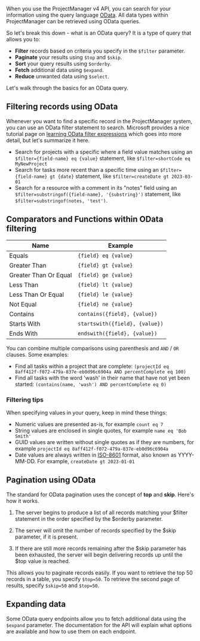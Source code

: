 When you use the ProjectManager v4 API, you can search for your information using the query language [OData](https://www.odata.org/). All data types within ProjectManager can be retrieved using OData queries.

So let's break this down - what is an OData query? It is a type of query that allows you to:

- **Filter** records based on criteria you specify in the `$filter` parameter.
- **Paginate** your results using `$top` and `$skip`.
- **Sort** your query results using `$orderby`.
- **Fetch** additional data using `$expand`.
- **Reduce** unwanted data using `$select`.

Let's walk through the basics for an OData query.

## Filtering records using OData

Whenever you want to find a specific record in the ProjectManager system, you can use an OData filter statement to search. Microsoft provides a nice tutorial page on [learning OData filter expressions](https://learn.microsoft.com/en-us/dynamics-nav/using-filter-expressions-in-odata-uris) which goes into more detail, but let's summarize it here.

- Search for projects with a specific where a field value matches using an `$filter={field-name} eq {value}` statement, like `$filter=shortCode eq MyNewProject`
- Search for tasks more recent than a specific time using an `$filter={field-name} gt {date}` statement, like `$filter=createDate gt 2023-03-01`
- Search for a resource with a comment in its "notes" field using an `$filter=substringof({field-name}, '{substring}')` statement, like `$filter=substringof(notes, 'test')`.

## Comparators and Functions within OData filtering 

| Name                 | Example                          |
|----------------------|----------------------------------|
| Equals               | `{field} eq {value}`             |
| Greater Than         | `{field} gt {value}`             |
| Greater Than Or Equal| `{field} ge {value}`             |
| Less Than            | `{field} lt {value}`             |
| Less Than Or Equal   | `{field} le {value}`             |
| Not Equal            | `{field} ne {value}`             |
| Contains             | `contains({field}, {value})`     |
| Starts With          | `startswith({field}, {value})`   |
| Ends With            | `endswith({field}, {value})`     |

You can combine multiple comparisons using parenthesis and `AND` / `OR` clauses.  Some examples:

* Find all tasks within a project that are complete: `(projectId eq 8aff412f-f072-479a-837e-eb0d96c6904a AND percentComplete eq 100)`
* Find all tasks with the word 'wash' in their name that have not yet been started: `(contains(name, 'wash') AND percentComplete eq 0)`

### Filtering tips

When specifying values in your query, keep in mind these things:

- Numeric values are presented as-is, for example `count eq 7`
- String values are enclosed in single quotes, for example `name eq 'Bob Smith'`
- GUID values are written without single quotes as if they are numbers, for example `projectId eq 8aff412f-f072-479a-837e-eb0d96c6904a`
- Date values are always written in [ISO-8601](https://en.wikipedia.org/wiki/ISO_8601) format, also known as YYYY-MM-DD. For example, `createDate gt 2023-01-01`

## Pagination using OData

The standard for OData pagination uses the concept of **top** and **skip**. Here's how it works.

1. The server begins to produce a list of all records matching your $filter statement in the order specified by the $orderby parameter.

2. The server will omit the number of records specified by the $skip parameter, if it is present.

3. If there are still more records remaining after the $skip parameter has been exhausted, the server will begin delivering records up until the $top value is reached.

This allows you to paginate records easily. If you want to retrieve the top 50 records in a table, you specify `$top=50`. To retrieve the second page of results, specify `$skip=50` and `$top=50`.

## Expanding data

Some OData query endpoints allow you to fetch additional data using the `$expand` parameter. The documentation for the API will explain what options are available and how to use them on each endpoint.